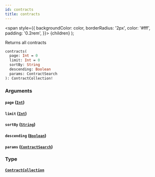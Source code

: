 ```yaml
---
id: contracts
title: contracts
---
```


<span
style={{
      backgroundColor: color,
      borderRadius: '2px',
      color: '#fff',
      padding: '0.2rem',
    }}>
{children}
</span>
);

Returns all contracts

```graphql
contracts(
  page: Int = 0
  limit: Int = 0
  sortBy: String
  descending: Boolean
  params: ContractSearch
): ContractCollection!

```

### Arguments

#### `page` ([`Int`](/api/graphql/documentation/scalars/int))

#### `limit` ([`Int`](/api/graphql/documentation/scalars/int))

#### `sortBy` ([`String`](/api/graphql/documentation/scalars/string))

#### `descending` ([`Boolean`](/api/graphql/documentation/scalars/boolean))

#### `params` ([`ContractSearch`](/api/graphql/documentation/inputs/contract-search))

### Type

#### [`ContractCollection`](/api/graphql/documentation/objects/contract-collection)
